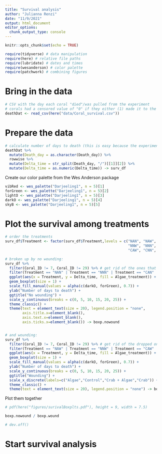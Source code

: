```yaml
---
title: "Survival analysis"
author: "Julianna Renzi"
date: "11/9/2021"
output: html_document
editor_options: 
  chunk_output_type: console
---
```


```r
knitr::opts_chunk$set(echo = TRUE)

require(tidyverse) # data manipulation
require(here) # relative file paths
require(lubridate) # dates and times
require(wesanderson) # color palette
require(patchwork) # combining figures
```

# Bring in the data

```r
# CSV with the day each coral "died"/was pulled from the experiment
# corals had a censored value of "0" if they either (1) made it to the end of the experiment without "dying" or (2) were dropped/broke (corals 7 and 29)
deathDat <- read_csv(here("data/Coral_survival.csv"))

```
# Prepare the data

```r
# calculate number of days to death (this is easy because the experiment started at the beginning of the month)
deathDat %>% 
  mutate(Death_day = as.character(Death_day)) %>% 
  rowwise %>% 
  mutate(Delta_time = str_split(Death_day, "/")[[1]][2]) %>% 
  mutate(Delta_time = as.numeric(Delta_time)) -> surv_df
```


Create our color palette from the Wes Anderson package

```r
vibRed <- wes_palette("Darjeeling1", n = 5)[1]
forGreen <- wes_palette("Darjeeling1", n = 5)[2]
lightO <- wes_palette("Darjeeling1", n = 5)[3]
darkO <- wes_palette("Darjeeling1", n = 5)[4]
skyB <- wes_palette("Darjeeling1", n = 5)[5]

```

# Plot the survival among treatments

```r
# order the treatments
surv_df$Treatment <- factor(surv_df$Treatment,levels = c("NAN", "NAW",  
                                                         "NNW", "NNN", "CAN",
                                                         "CAW", "CNN", "CNW"))

# broken up by no wounding:
surv_df %>% 
  filter(Coral_ID != 7, Coral_ID != 29) %>% # get rid of the ones that were dropped 
  filter(Treatment == "NAN" | Treatment == "NNN" | Treatment == "CAN" | Treatment == "CNN") %>% 
  ggplot(aes(x = Treatment, y = Delta_time, fill = Algae_treatment)) +
  geom_boxplot(size = 1) +
  scale_fill_manual(values = alpha(c(darkO, forGreen), 0.7)) +
  ylab("Number of days to death") +
  ggtitle("No wounding") +
  scale_y_continuous(breaks = c(0, 5, 10, 15, 20, 25)) +
  theme_classic() +
  theme(text = element_text(size = 20), legend.position = "none",
        axis.title.x=element_blank(),
        axis.text.x=element_blank(), 
        axis.ticks.x=element_blank()) -> boxp.nowound


# and wounding:
surv_df %>% 
  filter(Coral_ID != 7, Coral_ID != 29) %>% # get rid of the dropped ones
  filter(Treatment == "NAW" | Treatment == "NNW" | Treatment == "CAW" | Treatment == "CNW") %>% 
  ggplot(aes(x = Treatment, y = Delta_time, fill = Algae_treatment)) +
  geom_boxplot(size = 1) +
  scale_fill_manual(values = alpha(c(darkO, forGreen), 0.7)) +
  ylab("Number of days to death") +
  scale_y_continuous(breaks = c(0, 5, 10, 15, 20, 25)) +
  ggtitle("Wounding") +
  scale_x_discrete(labels=c("Algae","Control","Crab + Algae","Crab")) +
  theme_classic() +
  theme(text = element_text(size = 20), legend.position = "none") -> boxp.wound

```

Plot them together

```r
# pdf(here("figures/surivalBoxplts.pdf"), height = 9, width = 7.5)

boxp.nowound / boxp.wound

# dev.off()
```

# Start survival analysis





